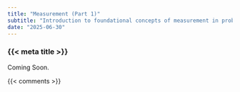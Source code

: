 ```yaml
---
title: "Measurement (Part 1)"
subtitle: "Introduction to foundational concepts of measurement in probability"
date: "2025-06-30"
---
```


### {{< meta title >}}

Coming Soon.


{{< comments >}}